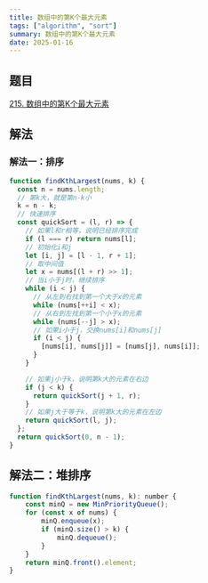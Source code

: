 ```yaml
---
title: 数组中的第K个最大元素
tags: ["algorithm", "sort"]
summary: 数组中的第K个最大元素
date: 2025-01-16
---
```


## 题目

[215. 数组中的第K个最大元素](https://leetcode.cn/problems/kth-largest-element-in-an-array/)

## 解法

### 解法一：排序


```js
function findKthLargest(nums, k) {
  const n = nums.length;
  // 第k大，就是第n-k小
  k = n - k;
  // 快速排序
  const quickSort = (l, r) => {
    // 如果l和r相等，说明已经排序完成   
    if (l === r) return nums[l];
    // 初始化i和j
    let [i, j] = [l - 1, r + 1];
    // 取中间值
    let x = nums[(l + r) >> 1];
    // 当i小于j时，继续排序
    while (i < j) { 
      // 从左到右找到第一个大于x的元素
      while (nums[++i] < x);
      // 从右到左找到第一个小于x的元素
      while (nums[--j] > x);
      // 如果i小于j，交换nums[i]和nums[j]
      if (i < j) {
        [nums[i], nums[j]] = [nums[j], nums[i]];
      }
    }

    // 如果j小于k，说明第k大的元素在右边
    if (j < k) {
      return quickSort(j + 1, r);
    }
    // 如果j大于等于k，说明第k大的元素在左边
    return quickSort(l, j);
  };
  return quickSort(0, n - 1);
}
```

## 解法二：堆排序

```js
function findKthLargest(nums, k): number {
    const minQ = new MinPriorityQueue();
    for (const x of nums) {
        minQ.enqueue(x);
        if (minQ.size() > k) {
            minQ.dequeue();
        }
    }
    return minQ.front().element;
}

```
